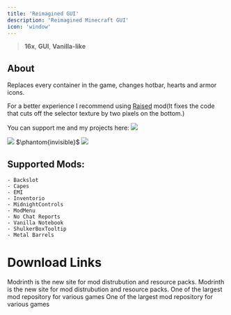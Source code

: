 ---
title: 'Reimagined GUI'
description: 'Reimagined Minecraft GUI'
icon: 'window'
---

> <Icon icon="display" iconType="regular" /> **16x**, <Icon icon="window" iconType="regular" /> **GUI**, <Icon icon="ice-cream" iconType="regular" /> **Vanilla-like**

## About
Replaces every container in the game, changes hotbar, hearts and armor icons.

For a better experience I recommend using [Raised](https://modrinth.com/mod/raised) mod(It fixes the code that cuts off the selector texture by two pixels on the bottom.)

You can support me and my projects here:
<a href="https://www.patreon.com/AmongstReality" target="_blank">
  <img noZoom src="https://github.com/AmongstReality/SomeImages/blob/main/patreon.png?raw=true" />
</a>

<Frame><img NoZoom src="https://cdn.modrinth.com/data/8olVtpyI/images/6d32646a5e81d5c92580cf2928f88dbe64d742e6.png"/></Frame>
$\phantom{invisible}$
<Frame><img NoZoom src="https://cdn.modrinth.com/data/8olVtpyI/images/9a7bc3f8eee6708f18f45c93090cf086bf9209ea.png"/></Frame>

## Supported Mods:

    - Backslot
    - Capes
    - EMI
    - Inventorio
    - MidnightControls
    - ModMenu
    - No Chat Reports
    - Vanilla Notebook
    - ShulkerBoxTooltip
    - Metal Barrels

# Download Links

<CardGroup cols={2}>
  <Card 
    title="Modrinth Download Link (Dark Ver.)"
    icon= "download"
    href="https://modrinth.com/resourcepack/reimaginedguidark"
  >
    Modrinth is the new site for mod distrubution and resource packs.
  </Card>
    <Card 
    title="Modrinth Download Link (Light Ver.)"
    icon= "download"
    href="https://modrinth.com/resourcepack/reimaginedguilight"
  >
    Modrinth is the new site for mod distrubution and resource packs.
  </Card>
  <Card
    title="Curseforge Download Link (Dark Ver.)"
    icon="download"
    href="https://www.curseforge.com/minecraft/texture-packs/reimaginedguidark"
  >
    One of the largest mod repository for various games
  </Card>
    <Card
    title="Curseforge Download Link (Light Ver.)"
    icon="download"
    href="https://www.curseforge.com/minecraft/texture-packs/reimaginedguilight"
  >
    One of the largest mod repository for various games
  </Card>
</CardGroup>